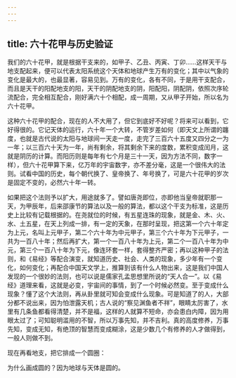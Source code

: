 ```yaml
---
---
---
```

title: 六十花甲与历史验证
---




我们的六十花甲，就是根据干支来的，如甲子、乙丑、丙寅、丁卯……这样天干与地支配起来，便可以代表太阳系统这个天体和地球产生万有的变化；其中以气象的变化是最大的，也最显著，容易见到。万有的变化，各有不同，于是用干支配合，而且是天干的阳配地支的阳，天干的阴配地支的阴，阳配阳，阴配阴，依照次序轮流配合，完全相互配合，刚好满六十个相配，成一周期，又从甲子开始，所以名为六十花甲。

这种六十花甲的配合，现在的人不大用了，但它到底好不好呢？将来可以看到，它好得很的。它记天体的运行，六十年一个大转，不管岁差如何（即天文上所谓的躔度，也就是古代说的太阳与地球间一天走一度，走完了三百六十五度又四分之一为一年；以三百六十天为一年，尚有剩余，将其剩余下来的度数，累积变成闰月，这就是阴历的计算。而阳历则是每年有七个月是三十一天，因为方法不同，数字一样），但六十花甲算下来，亿万年的宇宙数字，亦不差分毫，这是一个很伟大的法则。试看中国的历史，每个朝代换了、皇帝换了、年号换了，可是六十花甲的岁次是固定不变的，必然六十年一转。

如果把这个法则予以扩大，用途就多了。譬如唐尧即位，亦即他当皇帝就职那一天，为甲辰年，后来邵康节的算法以及一般的算法，都以这个干支为标准，这是历史上比较有记载根据的。在尧就位的时候，有五星连珠的现象，就是金、木、火、水、土五星，在天上列成一排，有一定的天象，在那时呈现，把这第一个六十年定为上元，名叫上元甲子，第二个六十年为中元甲子，第三个六十年为下元甲子，一共为一百八十年；然后再扩大，第一个一百八十年为上元，第二个一百八十年为中元，第三个一百八十年为下元，像连环套一样，套得整齐严密；再以这种甲子的法则，和《易经》等配合演变，就知道历史、社会、人类的现象，多少年有一个变化，如何变化；再配合中国天文学上，推算到该有什么人物出来，这是我们中国人发现的一个很妙的法则，也可以说是儒家孔孟思想里所说的“天人合一”。以《易经》道理来看，这就是必变，宇宙间的事情，到了一个时候必然变。至于变成什么现象？懂了这个大法则，再从卦里就可知会变成什么现象。可是知道了的人，大部分都不说出来，因为怕泄露天机；古人说的“察见渊鱼者不祥”，眼睛太厉害了，水里有几条鱼都看得清楚，并不是福，这样的人就算不短命，亦会患白内障，因为用眼太过了；可知聪明滥用的不智，所以万事先知，并不吉利。真的高度修养，万事先知，变成无知，有绝顶的智慧而变成糊涂，这是少数几个有修养的人才做得到，一般人则做不到。

现在再看地支，把它排成一个圆圈：



为什么画成圆的？因为地球与天体是圆的。